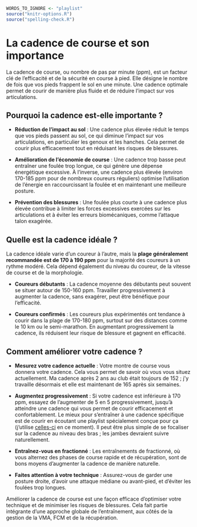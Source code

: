 ```r
WORDS_TO_IGNORE <- "playlist"
source("knitr-options.R")
source("spelling-check.R")
```

# La cadence de course et son importance {-}

La cadence de course, ou nombre de pas par minute (ppm), est un facteur clé de l'efficacité et de la sécurité en course à pied.
Elle désigne le nombre de fois que vos pieds frappent le sol en une minute.
Une cadence optimale permet de courir de manière plus fluide et de réduire l'impact sur vos articulations.

## Pourquoi la cadence est-elle importante ? {-}

- **Réduction de l'impact au sol** :
 Une cadence plus élevée réduit le temps que vos pieds passent au sol,
 ce qui diminue l'impact sur vos articulations, en particulier les genoux et les hanches.
 Cela permet de courir plus efficacement tout en réduisant les risques de blessures.

- **Amélioration de l'économie de course** :
 Une cadence trop basse peut entraîner une foulée trop longue, ce qui génère une dépense énergétique excessive.
 À l'inverse, une cadence plus élevée (environ 170-185 ppm pour de nombreux coureurs réguliers)
 optimise l'utilisation de l'énergie en raccourcissant la foulée et en maintenant une meilleure posture.

- **Prévention des blessures** :
 Une foulée plus courte à une cadence plus élevée contribue à limiter les forces excessives exercées sur les articulations
 et à éviter les erreurs biomécaniques, comme l'attaque talon exagérée.

## Quelle est la cadence idéale ? {-}

La cadence idéale varie d'un coureur à l'autre, mais la **plage généralement recommandée est de 170 à 190 ppm** pour la majorité des coureurs à un rythme modéré.
Cela dépend également du niveau du coureur, de la vitesse de course et de la morphologie.

- **Coureurs débutants** :
La cadence moyenne des débutants peut souvent se situer autour de 150-160 ppm.
Travailler progressivement à augmenter la cadence, sans exagérer, peut être bénéfique pour l'efficacité.

- **Coureurs confirmés** :
Les coureurs plus expérimentés ont tendance à courir dans la plage de 170-180 ppm, surtout sur des distances comme le 10 km ou le semi-marathon.
En augmentant progressivement la cadence, ils réduisent leur risque de blessure et gagnent en efficacité.

## Comment améliorer votre cadence ? {-}

- **Mesurez votre cadence actuelle** :
 Votre montre de course vous donnera votre cadence.
 Cela vous permet de savoir où vous vous situez actuellement.
 Ma cadence après 2 ans au club était toujours de 152 ; j'y travaille désormais et elle est maintenant de 165 après six semaines.

- **Augmentez progressivement** :
 Si votre cadence est inférieure à 170 ppm, essayez de l'augmenter de 5 en 5 progressivement,
 jusqu'à atteindre une cadence qui vous permet de courir efficacement et confortablement. 
 Le mieux pour s'entraîner à une cadence spécifique est de courir en écoutant une playlist spécialement conçue pour ça (j'utilise [celles-ci](https://www.youtube.com/results?search_query=Easily+PB%EF%BD%9CNot+tired%EF%BD%9CPrecise+BPM%EF%BD%9C60+MIN+Running+Music%EF%BD%9C%2356%EF%BD%9C%E6%9F%92%E9%9B%B6%E5%A4%9C%E8%B7%91) en ce moment).
 Il peut être plus simple de se focaliser sur la cadence au niveau des bras ; les jambes devraient suivre naturellement.

- **Entraînez-vous en fractionné** :
 Les entraînements de fractionné, où vous alternez des phases de course rapide et de récupération,
 sont de bons moyens d'augmenter la cadence de manière naturelle.

- **Faites attention à votre technique** :
 Assurez-vous de garder une posture droite, d'avoir une attaque médiane ou avant-pied, et d'éviter les foulées trop longues.

Améliorer la cadence de course est une façon efficace d'optimiser votre technique et de minimiser les risques de blessures.
Cela fait partie intégrante d'une approche globale de l'entraînement, aux côtés de la gestion de la VMA, FCM et de la récupération.
